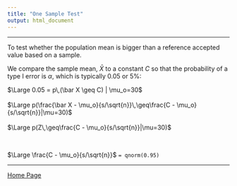 ```yaml
---
title: "One Sample Test"
output: html_document
---
```


---

To test whether the population mean is bigger than a reference accepted value based on a sample.

We compare the sample mean, $\bar X$ to a constant $C$ so that the probability of a type I error is $\alpha$, which is typically $0.05$ or $5\%$:

$\Large 0.05 = p\,(\bar X \geq C) | \mu_o=30$
<br><br>
$\Large p(\frac{\bar X - \mu_o}{s/\sqrt{n}}\,\geq\frac{C - \mu_o}{s/\sqrt{n}}|\mu=30)$
<br><br>
$\Large p(Z\,\geq\frac{C - \mu_o}{s/\sqrt{n}}|\mu=30)$

<br>

$\Large \frac{C - \mu_o}{s/\sqrt{n}}$ `= qnorm(0.95)`

---

<a href="http://rinterested.github.io/statistics/index.html">Home Page</a>
